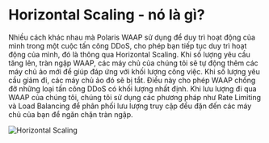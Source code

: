 # Horizontal Scaling - nó là gì?

Nhiều cách khác nhau mà Polaris WAAP sử dụng để duy trì hoạt động của mình trong một cuộc tấn công DDoS, cho phép bạn
tiếp tục duy trì hoạt động của mình, đó là thông qua Horizontal Scaling. Khi số lượng yêu cầu tăng lên, tràn ngập WAAP,
các máy chủ của chúng tôi sẽ tự động thêm các máy chủ ảo mới để giúp đáp ứng với khối lượng công việc. Khi số lượng yêu
cầu giảm đi, các máy chủ ảo đó sẽ bị tắt. Điều này cho phép WAAP chống đỡ những loại tấn công DDoS có khối lượng nhất
định. Khi lưu lượng đi qua WAAP của chúng tôi, chúng tôi sử dụng các phương pháp như Rate Limiting và Load Balancing để
phân phối lưu lượng truy cập đều đặn đến các máy chủ của bạn để ngăn chặn tràn ngập.

![Horizontal Scaling](/img/general-knowledge/horizontal-scaling.png)
